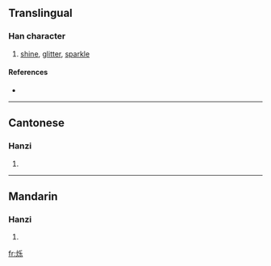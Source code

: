 {{also|爍}}
==Translingual==

===Han character===
{{Han char|rn=86|rad=火|as=05|sn=9|four=|canj=火竹女木 (FHVD)}}

# [[shine]], [[glitter]], [[sparkle]]

====References====
* {{Han ref|kx=0669.101|hdz=32196.090|uh=70C1|ud=28865}}

----

==Cantonese==

===Hanzi===
{{yue-hanzi|jyut=|y=seuk3}}

# {{defn|Cantonese}}

----

==Mandarin==

===Hanzi===
{{cmn-hanzi|tra=爍|pin=[[shuò]] ([[shuo4]])|wg=shuo<sup>4</sup>}}

# {{defn|Mandarin}}

[[fr:烁]]